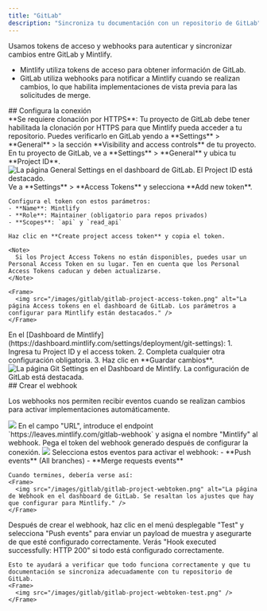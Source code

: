 ```yaml
---
title: "GitLab"
description: "Sincroniza tu documentación con un repositorio de GitLab"
---
```


Usamos tokens de acceso y webhooks para autenticar y sincronizar cambios entre GitLab y Mintlify.

- Mintlify utiliza tokens de acceso para obtener información de GitLab.
- GitLab utiliza webhooks para notificar a Mintlify cuando se realizan cambios, lo que habilita implementaciones de vista previa para las solicitudes de merge.

<div id="set-up-the-connection">
  ## Configura la conexión
</div>

<Note>
  **Se requiere clonación por HTTPS**: Tu proyecto de GitLab debe tener habilitada la clonación por HTTPS para que Mintlify pueda acceder a tu repositorio. Puedes verificarlo en GitLab yendo a **Settings** > **General** > la sección **Visibility and access controls** de tu proyecto.
</Note>

<Steps>
  <Step title="Find your project ID">
    En tu proyecto de GitLab, ve a **Settings** > **General** y ubica tu **Project ID**.
    <Frame>
      <img src="/images/gitlab/gitlab-project-id.png" alt="La página General Settings en el dashboard de GitLab. El Project ID está destacado." />
    </Frame>
  </Step>
  <Step title="Generate an access token">
    Ve a **Settings** > **Access Tokens** y selecciona **Add new token**.
    
    Configura el token con estos parámetros:
    - **Name**: Mintlify
    - **Role**: Maintainer (obligatorio para repos privados)
    - **Scopes**: `api` y `read_api`
    
    Haz clic en **Create project access token** y copia el token.

    <Note>
      Si los Project Access Tokens no están disponibles, puedes usar un Personal Access Token en su lugar. Ten en cuenta que los Personal Access Tokens caducan y deben actualizarse.
    </Note>

    <Frame>
      <img src="/images/gitlab/gitlab-project-access-token.png" alt="La página Access tokens en el dashboard de GitLab. Los parámetros a configurar para Mintlify están destacados." />
    </Frame>

  </Step>
  <Step title="Set up the connection">
    En el [Dashboard de Mintlify](https://dashboard.mintlify.com/settings/deployment/git-settings):
    1. Ingresa tu Project ID y el access token.
    2. Completa cualquier otra configuración obligatoria.
    3. Haz clic en **Guardar cambios**.
    <Frame>
      <img src="/images/gitlab/gitlab-config.png" alt="La página Git Settings en el Dashboard de Mintlify. La configuración de GitLab está destacada." />
    </Frame>
  </Step>
</Steps>

<div id="create-the-webhook">
  ## Crear el webhook
</div>

Los webhooks nos permiten recibir eventos cuando se realizan cambios para
activar implementaciones automáticamente.

<Steps>
  <Step title="Ve a Settings > Webhooks y haz clic en 'Add new Webhook'">
    <Frame>
      <img src="/images/gitlab/gitlab-webhook.png" />
    </Frame>
  </Step>
  <Step title="Configura la URL y el webhook">
    En el campo "URL", introduce el endpoint `https://leaves.mintlify.com/gitlab-webhook` y asigna el nombre "Mintlify" al webhook.

  </Step>
  <Step title="Pega el token">
    Pega el token del webhook generado después de configurar la conexión.
    <Frame>
      <img src="/images/gitlab/gitlab-show-webtoken.png" />
    </Frame>
  </Step>
  <Step title="Selecciona eventos">
    Selecciona estos eventos para activar el webhook:
    - **Push events** (All branches)
    - **Merge requests events**
      
    Cuando termines, debería verse así:
    <Frame>
      <img src="/images/gitlab/gitlab-project-webtoken.png" alt="La página de Webhook en el dashboard de GitLab. Se resaltan los ajustes que hay que configurar para Mintlify." />
    </Frame>
  </Step>
  <Step title="Prueba el webhook">
    Después de crear el webhook, haz clic en el menú desplegable "Test" y selecciona "Push events" para enviar un payload de muestra y asegurarte de que esté configurado correctamente. Verás "Hook executed successfully: HTTP 200" si todo está configurado correctamente.

    Esto te ayudará a verificar que todo funciona correctamente y que tu documentación se sincroniza adecuadamente con tu repositorio de GitLab.
    <Frame>
      <img src="/images/gitlab/gitlab-project-webtoken-test.png" />
    </Frame>

  </Step>
</Steps>